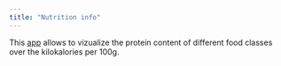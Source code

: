 ```yaml
---
title: "Nutrition info"
---
```


This [app](https://athiemicke.shinyapps.io/nutrition2/) allows to vizualize the protein content of different food classes over the kilokalories per 100g. 